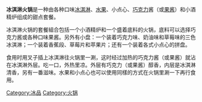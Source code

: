 {{Expand|time=2014-06-01}}
'''冰淇淋火锅'''是一种由各种口味[[冰淇淋|冰淇淋]]、[[水果|水果]]、小点心、[[巧克力|巧克力]]酱（或[[果酱|果酱]]）和小酒精炉组成的甜点套餐。

冰淇淋火锅的套餐組合包括一个小酒精炉和一个盛着底料的火锅，底料可以选择巧克力酱或各种口味果酱。另外有小盘：一个装着巧克力味、奶油味和草莓味的三色冰淇淋；一个装着香蕉段、草莓片和苹果片；还有一个装着各式小点心的拼盘。

食用时用叉子插上冰淇淋往火锅里一涮，这时经过加热的巧克力酱（或果酱）就沾在冰淇淋外层。吃一口，外热里凉。外层有巧克力（或果酱）醇香，内层是冰淇淋清香，另有一番滋味。水果和小点心也可以使用同樣的方式在火锅里涮一下再行食用。
{{冰淇淋}}
[[Category:冰品|Category:冰品]]
[[Category:火锅|Category:火锅]]